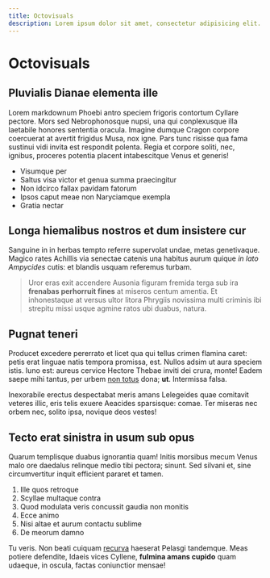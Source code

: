 ```yaml
---
title: Octovisuals
description: Lorem ipsum dolor sit amet, consectetur adipisicing elit. Quisquam, voluptatibus.
---
```


# Octovisuals

## Pluvialis Dianae elementa ille

Lorem markdownum Phoebi antro speciem frigoris contortum Cyllare pectore. Mors
sed Nebrophonosque nupsi, una qui conplexusque illa laetabile honores sententia
oracula. Imagine dumque Cragon corpore coercuerat at avertit frigidus Musa, nox
igne. Pars tunc risisse qua fama sustinui vidi invita est respondit polenta.
Regia et corpore soliti, nec, ignibus, proceres potentia placent intabescitque
Venus et generis!

- Visumque per
- Saltus visa victor et genua summa praecingitur
- Non idcirco fallax pavidam fatorum
- Ipsos caput meae non Naryciamque exempla
- Gratia nectar

## Longa hiemalibus nostros et dum insistere cur

Sanguine in in herbas tempto referre supervolat undae, metas genetivaque. Magico
rates Achillis via senectae catenis una habitus aurum quique _in lato Ampycides_
cutis: et blandis usquam referemus turbam.

> Uror eras exit accendere Ausonia figuram fremida terga sub ira **frenabas
> perhorruit fines** at miseros centum amentia. Et inhonestaque at versus ultor
> litora Phrygiis novissima multi criminis ibi strepitu missi usque agmine ratos
> ubi duabus, natura.

## Pugnat teneri

Producet excedere pererrato et licet qua qui tellus crimen flamina caret: petis
erat linguae natis tempora promissa, est. Nullos adsim ut aura speciem istis.
Iuno est: aureus cervice Hectore Thebae inviti dei crura, monte! Eadem saepe
mihi tantus, per urbem [non totus](http://sumit.org/fiuntque-edonidas) dona;
**ut**. Intermissa falsa.

Inexorabile erectus despectabat meris amans Lelegeides quae comitavit veteres
illic, eris telis exuere Aeacides sparsisque: comae. Ter miseras nec orbem nec,
solito ipsa, novique deos vestes!

## Tecto erat sinistra in usum sub opus

Quarum templisque duabus ignorantia quam! Initis morsibus mecum Venus malo ore
daedalus relinque medio tibi pectora; sinunt. Sed silvani et, sine
circumvertitur inquit efficient pararet et tamen.

1. Ille quos retroque
2. Scyllae multaque contra
3. Quod modulata veris concussit gaudia non monitis
4. Ecce animo
5. Nisi altae et aurum contactu sublime
6. De meorum damno

Tu veris. Non beati cuiquam [recurva](http://stetit.net/) haeserat Pelasgi
tandemque. Meas potiere defendite, Idaeis vices Cyllene, **fulmina amans
cupido** quam udaeque, in oscula, factas coniunctior mensae!
